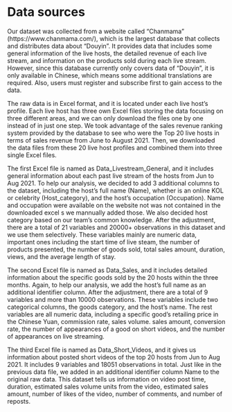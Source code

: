 # Data sources

Our dataset was collected from a website called “Chanmama" (https://www.chanmama.com/), which is the largest database that collects and distributes data about "Douyin". It provides data that includes some general information of the live hosts, the detailed revenue of each live stream, and information on the products sold during each live stream. However, since this database currently only covers data of "Douyin", it is only available in Chinese, which means some additional translations are required. Also, users must register and subscribe first to gain access to the data.

The raw data is in Excel format, and it is located under each live host’s profile. Each live host has three own Excel files storing the data focusing on three different areas, and we can only download the files one by one instead of in just one step. We took advantage of the sales revenue ranking system provided by the database to see who were the Top 20 live hosts in terms of sales revenue from June to August 2021. Then, we downloaded the data files from these 20 live host profiles and combined them into three single Excel files. 

The first Excel file is named as Data_Livestream_General, and it includes general information about each past live stream of the hosts from Jun to Aug 2021. To help our analysis, we decided to add 3 additional columns to the dataset, including the host’s full name (Name), whether is an online KOL or celebrity (Host_category), and the host’s occupation (Occupation). Name and occupation were available on the website not was not contained in the downloaded excel s we mannually added those. We also decided host category based on our team's common knowledge. After the adjustment, there are a total of 21 variables and 20000+ observations in this dataset and we use them selectively. These variables mainly are numeric data, important ones including the start time of live steam, the number of products presented, the number of goods sold, total sales amount, duration, views, and the average length of stay.

The second Excel file is named as Data_Sales, and it includes detailed information about the specific goods sold by the 20 hosts within the three months. Again, to help our analysis, we add the host’s full name as an additional identifier column. After the adjustment, there are a total of 9 variables and more than 10000 observations. These variables include two categorical columns, the goods category, and the host’s name. The rest variables are all numeric data, including a specific good’s retailing price in the Chinese Yuan, commission rate, sales volume. sales amount, conversion rate, the number of appearances of a good on short videos, and the number of appearances on live streaming.

The third Excel file is named as Data_Short_Videos, and it gives us information about posted short videos of the top 20 hosts from Jun to Aug 2021. It includes 9 variables and 18051 observations in total. Just like in the previous data file, we added in an additional identifier column Name to the original raw data. This dataset tells us information on video post time, duration, estimated sales volume units from the video, estimated sales amount, number of likes of the video, number of comments, and number of reposts.
